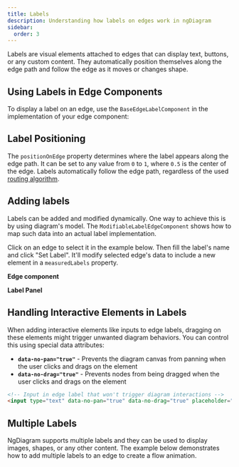 ```yaml
---
title: Labels
description: Understanding how labels on edges work in ngDiagram
sidebar:
  order: 3
---
```



Labels are visual elements attached to edges that can display text, buttons, or any custom content. They automatically position themselves along the edge path and follow the edge as it moves or changes shape.

## Using Labels in Edge Components

To display a label on an edge, use the `BaseEdgeLabelComponent` in the implementation of your edge component:


<LabeledEdge />

<CodeSnippet relativePath="edges/custom-edges/labeled-edge/labeled-edge.component.ts" />

## Label Positioning

The `positionOnEdge` property determines where the label appears along the edge path. It can be set to any value from `0` to `1`, where `0.5` is the center of the edge. Labels automatically follow the edge path, regardless of the used [routing algorithm](/docs/internals/edges/routing).

## Adding labels

Labels can be added and modified dynamically. One way to achieve this is by using diagram's model. The `ModifiableLabelEdgeComponent` shows how to map such data into an actual label implementation.

Click on an edge to select it in the example below. Then fill the label's name and click "Set Label".
It'll modify selected edge's data to include a new element in a `measuredLabels` property.


<AddingLabels />

**Edge component**

<CodeSnippet relativePath="edges/labels/adding-labels/modifiable-label-edge.component.ts" />

**Label Panel**

<CodeSnippet relativePath="edges/labels/adding-labels/label-panel.component.ts" />

## Handling Interactive Elements in Labels

When adding interactive elements like inputs to edge labels, dragging on these elements might trigger unwanted diagram behaviors. You can control this using special data attributes:

- **`data-no-pan="true"`** - Prevents the diagram canvas from panning when the user clicks and drags on the element
- **`data-no-drag="true"`** - Prevents nodes from being dragged when the user clicks and drags on the element

```html
<!-- Input in edge label that won't trigger diagram interactions -->
<input type="text" data-no-pan="true" data-no-drag="true" placeholder="Type here" />
```

## Multiple Labels

NgDiagram supports multiple labels and they can be used to display images, shapes, or any other content.
The example below demonstrates how to add multiple labels to an edge to create a flow animation.


<MultipleLabels />

<CodeSnippet relativePath="edges/labels/multiple-labels/multiple-labels-edge.component.ts" />
